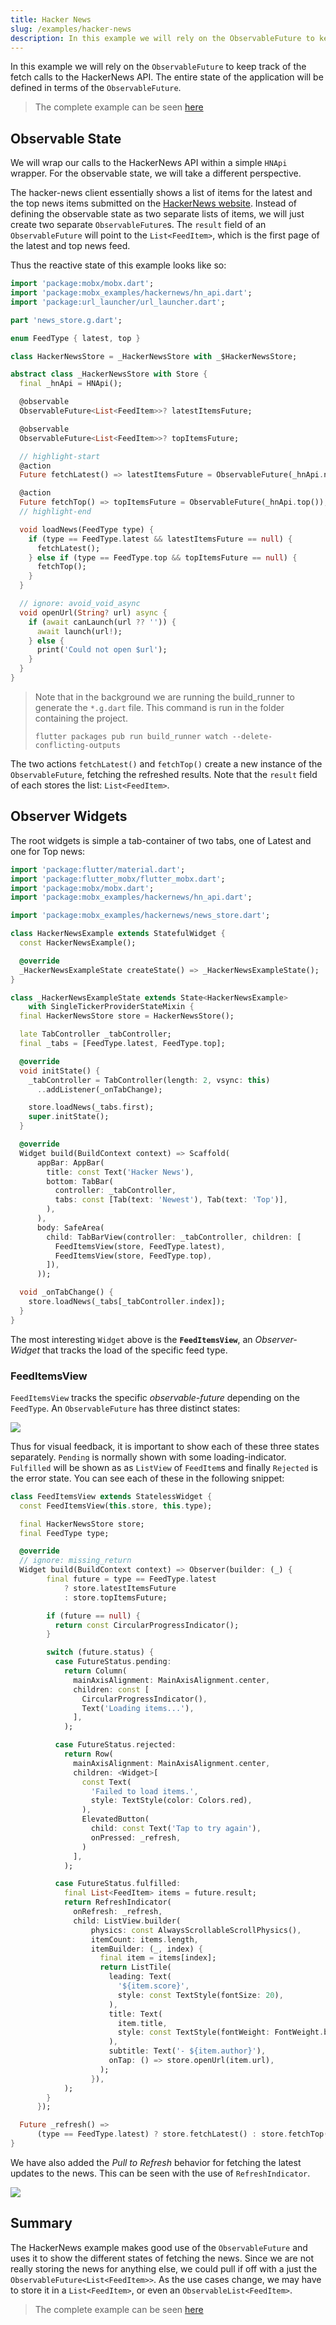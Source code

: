 ```yaml
---
title: Hacker News
slug: /examples/hacker-news
description: In this example we will rely on the ObservableFuture to keep track of the fetch calls to the HackerNews API.
---
```



In this example we will rely on the `ObservableFuture` to keep track of the fetch calls to the HackerNews API. The entire state of the application will be defined in terms of the `ObservableFuture`.

> The complete example can be seen [here](https://github.com/mobxjs/mobx.dart/tree/master/mobx_examples/lib/hackernews)

## Observable State

We will wrap our calls to the HackerNews API within a simple `HNApi` wrapper. For the observable state, we will take a different perspective.

The hacker-news client essentially shows a list of items for the latest and the top news items submitted on the [HackerNews website](https://news.ycombinator.com/). Instead of defining the observable state as two separate lists of items, we will just create two separate `ObservableFuture`s. The `result` field of an `ObservableFuture` will point to the `List<FeedItem>`, which is the first page of the latest and top news feed.

Thus the reactive state of this example looks like so:

```dart
import 'package:mobx/mobx.dart';
import 'package:mobx_examples/hackernews/hn_api.dart';
import 'package:url_launcher/url_launcher.dart';

part 'news_store.g.dart';

enum FeedType { latest, top }

class HackerNewsStore = _HackerNewsStore with _$HackerNewsStore;

abstract class _HackerNewsStore with Store {
  final _hnApi = HNApi();

  @observable
  ObservableFuture<List<FeedItem>>? latestItemsFuture;

  @observable
  ObservableFuture<List<FeedItem>>? topItemsFuture;

  // highlight-start
  @action
  Future fetchLatest() => latestItemsFuture = ObservableFuture(_hnApi.newest());

  @action
  Future fetchTop() => topItemsFuture = ObservableFuture(_hnApi.top());
  // highlight-end

  void loadNews(FeedType type) {
    if (type == FeedType.latest && latestItemsFuture == null) {
      fetchLatest();
    } else if (type == FeedType.top && topItemsFuture == null) {
      fetchTop();
    }
  }

  // ignore: avoid_void_async
  void openUrl(String? url) async {
    if (await canLaunch(url ?? '')) {
      await launch(url!);
    } else {
      print('Could not open $url');
    }
  }
}

```

> Note that in the background we are running the build_runner to generate the `*.g.dart` file. This command is run in the folder containing the project.
>
> ```
> flutter packages pub run build_runner watch --delete-conflicting-outputs
> ```

The two actions `fetchLatest()` and `fetchTop()` create a new instance of the `ObservableFuture`, fetching the refreshed results. Note that the `result` field of each stores the list: `List<FeedItem>`.

## Observer Widgets

The root widgets is simple a tab-container of two tabs, one of Latest and one for Top news:

```dart
import 'package:flutter/material.dart';
import 'package:flutter_mobx/flutter_mobx.dart';
import 'package:mobx/mobx.dart';
import 'package:mobx_examples/hackernews/hn_api.dart';

import 'package:mobx_examples/hackernews/news_store.dart';

class HackerNewsExample extends StatefulWidget {
  const HackerNewsExample();

  @override
  _HackerNewsExampleState createState() => _HackerNewsExampleState();
}

class _HackerNewsExampleState extends State<HackerNewsExample>
    with SingleTickerProviderStateMixin {
  final HackerNewsStore store = HackerNewsStore();

  late TabController _tabController;
  final _tabs = [FeedType.latest, FeedType.top];

  @override
  void initState() {
    _tabController = TabController(length: 2, vsync: this)
      ..addListener(_onTabChange);

    store.loadNews(_tabs.first);
    super.initState();
  }

  @override
  Widget build(BuildContext context) => Scaffold(
      appBar: AppBar(
        title: const Text('Hacker News'),
        bottom: TabBar(
          controller: _tabController,
          tabs: const [Tab(text: 'Newest'), Tab(text: 'Top')],
        ),
      ),
      body: SafeArea(
        child: TabBarView(controller: _tabController, children: [
          FeedItemsView(store, FeedType.latest),
          FeedItemsView(store, FeedType.top),
        ]),
      ));

  void _onTabChange() {
    store.loadNews(_tabs[_tabController.index]);
  }
}
```

The most interesting `Widget` above is the **`FeedItemsView`**, an _Observer-Widget_ that tracks the load of the specific feed type.

### FeedItemsView

`FeedItemsView` tracks the specific _observable-future_ depending on the `FeedType`. An `ObservableFuture` has three distinct states:


<img src={observableFuture} />

Thus for visual feedback, it is important to show each of these three states separately. `Pending` is normally shown with some loading-indicator. `Fulfilled` will be shown as as `ListView` of `FeedItem`s and finally `Rejected` is the error state. You can see each of these in the following snippet:

```dart
class FeedItemsView extends StatelessWidget {
  const FeedItemsView(this.store, this.type);

  final HackerNewsStore store;
  final FeedType type;

  @override
  // ignore: missing_return
  Widget build(BuildContext context) => Observer(builder: (_) {
        final future = type == FeedType.latest
            ? store.latestItemsFuture
            : store.topItemsFuture;

        if (future == null) {
          return const CircularProgressIndicator();
        }

        switch (future.status) {
          case FutureStatus.pending:
            return Column(
              mainAxisAlignment: MainAxisAlignment.center,
              children: const [
                CircularProgressIndicator(),
                Text('Loading items...'),
              ],
            );

          case FutureStatus.rejected:
            return Row(
              mainAxisAlignment: MainAxisAlignment.center,
              children: <Widget>[
                const Text(
                  'Failed to load items.',
                  style: TextStyle(color: Colors.red),
                ),
                ElevatedButton(
                  child: const Text('Tap to try again'),
                  onPressed: _refresh,
                )
              ],
            );

          case FutureStatus.fulfilled:
            final List<FeedItem> items = future.result;
            return RefreshIndicator(
              onRefresh: _refresh,
              child: ListView.builder(
                  physics: const AlwaysScrollableScrollPhysics(),
                  itemCount: items.length,
                  itemBuilder: (_, index) {
                    final item = items[index];
                    return ListTile(
                      leading: Text(
                        '${item.score}',
                        style: const TextStyle(fontSize: 20),
                      ),
                      title: Text(
                        item.title,
                        style: const TextStyle(fontWeight: FontWeight.bold),
                      ),
                      subtitle: Text('- ${item.author}'),
                      onTap: () => store.openUrl(item.url),
                    );
                  }),
            );
        }
      });

  Future _refresh() =>
      (type == FeedType.latest) ? store.fetchLatest() : store.fetchTop();
}
```

We have also added the _Pull to Refresh_ behavior for fetching the latest updates to the news. This can be seen with the use of `RefreshIndicator`.


<img src={hnGif} />

## Summary

The HackerNews example makes good use of the `ObservableFuture` and uses it to show the different states of fetching the news. Since we are not really storing the news for anything else, we could pull if off with a just the `ObservableFuture<List<FeedItem>>`. As the use cases change, we may have to store it in a `List<FeedItem>`, or even an `ObservableList<FeedItem>`.

> The complete example can be seen [here](https://github.com/mobxjs/mobx.dart/tree/master/mobx_examples/lib/hackernews)
